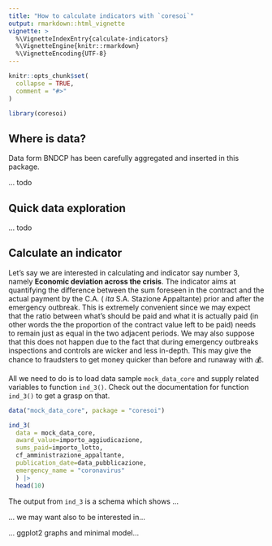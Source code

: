 ```yaml
---
title: "How to calculate indicators with `coresoi`"
output: rmarkdown::html_vignette
vignette: >
  %\VignetteIndexEntry{calculate-indicators}
  %\VignetteEngine{knitr::rmarkdown}
  %\VignetteEncoding{UTF-8}
---
```


```r
knitr::opts_chunk$set(
  collapse = TRUE,
  comment = "#>"
)
```

```r
library(coresoi)
```


## Where is data?

Data form BNDCP has been carefully aggregated and inserted in this package. 

... todo

## Quick data exploration

... todo

## Calculate an indicator

Let's say we are interested in calculating and indicator say number 3, namely **Economic deviation across the crisis**. The indicator aims at quantifying the difference between the sum foreseen in the contract and the actual payment by the C.A. ( _ita_ S.A. Stazione Appaltante) prior and after the emergency outbreak. This is extremely convenient since we may expect that the ratio between what's should be paid and what it is actually paid (in other words the the proportion of the contract  value left to be paid) needs to remain just as equal in the two adjacent periods.
We may also suppose that this does not happen due to the fact that during emergency outbreaks inspections and controls are wicker and less in-depth. This may give the chance to fraudsters to get money quicker than before and runaway with 💰.

All we need to do is to load data sample `mock_data_core` and supply related variables to function `ind_3()`. Check out the documentation for function `ind_3()` to get a grasp on that.


```r
data("mock_data_core", package = "coresoi")

ind_3(
  data = mock_data_core,
  award_value=importo_aggiudicazione, 
  sums_paid=importo_lotto,
  cf_amministrazione_appaltante,
  publication_date=data_pubblicazione,
  emergency_name = "coronavirus"
  ) |>
  head(10)

```

The output from `ind_3` is a schema which shows ...


... we may want also to be interested in...

... ggplot2 graphs and minimal model...





